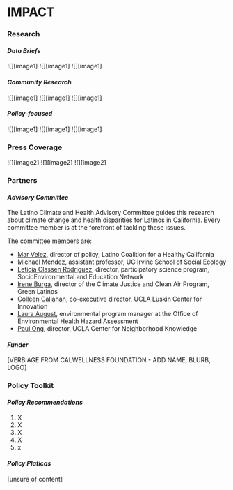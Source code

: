 
#  IMPACT

### Research

#### *Data Briefs*

![][image1]		![][image1]		![][image1]

#### *Community Research*

![][image1]		![][image1]		![][image1]

#### *Policy-focused*

![][image1]		![][image1]		![][image1]

### Press Coverage

![][image2]	![][image2]	![][image2]

### Partners

#### *Advisory Committee*

The Latino Climate and Health Advisory Committee guides this research about climate change and health disparities for Latinos in California. Every committee member is at the forefront of tackling these issues.

The committee members are:

* [Mar Velez](https://www.lchc.org/about-us/), director of policy, Latino Coalition for a Healthy California  
* [Michael Mendez](http://www.michaelanthonymendez.com/), assistant professor, UC Irvine School of Social Ecology  
* [Leticia Classen Rodriguez](https://seen.team/about/meet-the-team/), director, participatory science program, SocioEnvironmental and Education Network  
* [Irene Burga](https://www.greenlatinos.org/meet-the-team/irene-burga/), director of the Climate Justice and Clean Air Program, Green Latinos  
* [Colleen Callahan](https://innovation.luskin.ucla.edu/team/colleen-callahan/), co-executive director, UCLA Luskin Center for Innovation  
* [Laura August](https://www.linkedin.com/in/laura-august-9369a3229/), environmental program manager at the Office of Environmental Health Hazard Assessment  
* [Paul Ong](https://knowledge.luskin.ucla.edu/about/paul-ong/), director, UCLA Center for Neighborhood Knowledge

#### *Funder*

\[VERBIAGE FROM CALWELLNESS FOUNDATION \- ADD NAME, BLURB, LOGO\] 

### Policy Toolkit 

#### *Policy Recommendations* 

1. X  
2. X  
3. X  
4. X  
5. x

#### *Policy Platicas* 

\[unsure of content\]